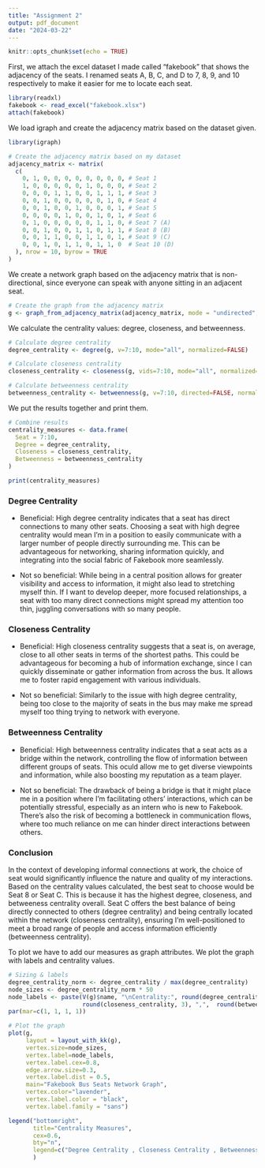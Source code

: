 ```yaml
---
title: "Assignment 2"
output: pdf_document
date: "2024-03-22"
---
```


```r
knitr::opts_chunk$set(echo = TRUE)
```



First, we attach the excel dataset I made called "fakebook" that shows the adjacency of the seats. I renamed seats A, B, C, and D to 7, 8, 9, and 10 respectively to make it easier for me to locate each seat.



```r
library(readxl)
fakebook <- read_excel("fakebook.xlsx")
attach(fakebook)
```



We load igraph and create the adjacency matrix based on the dataset given.



```r
library(igraph)

# Create the adjacency matrix based on my dataset
adjacency_matrix <- matrix(
  c(
    0, 1, 0, 0, 0, 0, 0, 0, 0, 0, # Seat 1
    1, 0, 0, 0, 0, 0, 1, 0, 0, 0, # Seat 2
    0, 0, 0, 1, 1, 0, 0, 1, 1, 1, # Seat 3
    0, 0, 1, 0, 0, 0, 0, 0, 1, 0, # Seat 4
    0, 0, 1, 0, 0, 1, 0, 0, 0, 1, # Seat 5
    0, 0, 0, 0, 1, 0, 0, 1, 0, 1, # Seat 6
    0, 1, 0, 0, 0, 0, 0, 1, 1, 0, # Seat 7 (A)
    0, 0, 1, 0, 0, 1, 1, 0, 1, 1, # Seat 8 (B)
    0, 0, 1, 1, 0, 0, 1, 1, 0, 1, # Seat 9 (C)
    0, 0, 1, 0, 1, 1, 0, 1, 1, 0  # Seat 10 (D)
  ), nrow = 10, byrow = TRUE
)

```



We create a network graph based on the adjacency matrix that is non-directional, since everyone can speak with anyone sitting in an adjacent seat.



```r
# Create the graph from the adjacency matrix
g <- graph_from_adjacency_matrix(adjacency_matrix, mode = "undirected", diag = FALSE)
```



We calculate the centrality values: degree, closeness, and betweenness.



```r
# Calculate degree centrality
degree_centrality <- degree(g, v=7:10, mode="all", normalized=FALSE)

# Calculate closeness centrality
closeness_centrality <- closeness(g, vids=7:10, mode="all", normalized=TRUE)

# Calculate betweenness centrality
betweenness_centrality <- betweenness(g, v=7:10, directed=FALSE, normalized=TRUE)
```



We put the results together and print them.



```r
# Combine results
centrality_measures <- data.frame(
  Seat = 7:10,
  Degree = degree_centrality,
  Closeness = closeness_centrality,
  Betweenness = betweenness_centrality
)

print(centrality_measures)
```


### Degree Centrality
* Beneficial: High degree centrality indicates that a seat has direct connections to many other seats. Choosing a seat with high degree centrality would mean I'm in a position to easily communicate with a larger number of people directly surrounding me. This can be advantageous for networking, sharing information quickly, and integrating into the social fabric of Fakebook more seamlessly.

* Not so beneficial: While being in a central position allows for greater visibility and access to information, it might also lead to stretching myself thin. If I want to develop deeper, more focused relationships, a seat with too many direct connections might spread my attention too thin, juggling conversations with so many people.

### Closeness Centrality
* Beneficial: High closeness centrality suggests that a seat is, on average, close to all other seats in terms of the shortest paths. This could be advantageous for becoming a hub of information exchange, since I can quickly disseminate or gather information from across the bus. It allows me to foster rapid engagement with various individuals.

* Not so beneficial: Similarly to the issue with high degree centrality, being too close to the majority of seats in the bus may make me spread myself too thing trying to network with everyone.

### Betweenness Centrality
* Beneficial: High betweenness centrality indicates that a seat acts as a bridge within the network, controlling the flow of information between different groups of seats. This oculd allow me to get diverse viewpoints and information, while also boosting my reputation as a team player.

* Not so beneficial: The drawback of being a bridge is that it might place me in a position where I'm facilitating others' interactions, which can be potentially stressful, especially as an intern who is new to Fakebook. There's also the risk of becoming a bottleneck in communication flows, where too much reliance on me can hinder direct interactions between others.

### Conclusion
In the context of developing informal connections at work, the choice of seat would significantly influence the nature and quality of my interactions. Based on the centrality values calculated, the best seat to choose would be Seat 8 or Seat C. This is because it has the highest degree, closeness, and betweeness centrality overall. Seat C offers the best balance of being directly connected to others (degree centrality) and being centrally located within the network (closeness centrality), ensuring I'm well-positioned to meet a broad range of people and access information efficiently (betweenness centrality).






To plot we have to add our measures as graph attributes. We plot the graph with labels and centrality values.



```r
# Sizing & labels
degree_centrality_norm <- degree_centrality / max(degree_centrality)
node_sizes <- degree_centrality_norm * 50 
node_labels <- paste(V(g)$name, "\nCentrality:", round(degree_centrality), ",",
                     round(closeness_centrality, 3), ",",  round(betweenness_centrality, 3), sep=" ")
par(mar=c(1, 1, 1, 1))

# Plot the graph
plot(g,
     layout = layout_with_kk(g),
     vertex.size=node_sizes,
     vertex.label=node_labels, 
     vertex.label.cex=0.8, 
     edge.arrow.size=0.3,
     vertex.label.dist = 0.5,
     main="Fakebook Bus Seats Network Graph",
     vertex.color="lavender",
     vertex.label.color = "black",
     vertex.label.family = "sans")

legend("bottomright",
       title="Centrality Measures", 
       cex=0.6, 
       bty="n", 
       legend=c("Degree Centrality , Closeness Centrality , Betweenness Centrality"),
       )

```





